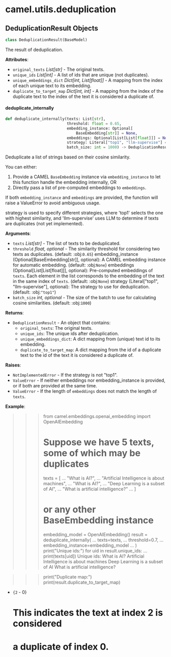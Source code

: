 <a id="camel.utils.deduplication"></a>

# camel.utils.deduplication

<a id="camel.utils.deduplication.DeduplicationResult"></a>

## DeduplicationResult Objects

```python
class DeduplicationResult(BaseModel)
```

The result of deduplication.

**Attributes**:

- `original_texts` _List[str]_ - The original texts.
- `unique_ids` _List[int]_ - A list of ids that are unique (not duplicates).
- `unique_embeddings_dict` _Dict[int, List[float]]_ - A mapping from the
  index of each unique text to its embedding.
- `duplicate_to_target_map` _Dict[int, int]_ - A mapping from the index of
  the duplicate text to the index of the text it is considered a
  duplicate of.

<a id="camel.utils.deduplication.deduplicate_internally"></a>

#### deduplicate\_internally

```python
def deduplicate_internally(texts: List[str],
                           threshold: float = 0.65,
                           embedding_instance: Optional[
                               BaseEmbedding[str]] = None,
                           embeddings: Optional[List[List[float]]] = None,
                           strategy: Literal["top1", "llm-supervise"] = "top1",
                           batch_size: int = 1000) -> DeduplicationResult
```

Deduplicate a list of strings based on their cosine similarity.

You can either:
1) Provide a CAMEL `BaseEmbedding` instance via `embedding_instance` to let
this function handle the embedding internally, OR
2) Directly pass a list of pre-computed embeddings to `embeddings`.

If both `embedding_instance` and `embeddings` are provided, the function
will raise a ValueError to avoid ambiguous usage.

strategy is used to specify different strategies, where 'top1' selects the
one with highest similarity, and 'llm-supervise' uses LLM to determine if
texts are duplicates (not yet implemented).

**Arguments**:

- `texts` _List[str]_ - The list of texts to be deduplicated.
- `threshold` _float, optional_ - The similarity threshold for considering
  two texts as duplicates. (default: :obj:`0.65`)
  embedding_instance (Optional[BaseEmbedding[str]], optional):
  A CAMEL embedding instance for automatic embedding. (default:
  :obj:`None`)
  embeddings (Optional[List[List[float]]], optional):
  Pre-computed embeddings of `texts`. Each element in the list
  corresponds to the embedding of the text in the same index of
  `texts`. (default: :obj:`None`)
  strategy (Literal["top1", "llm-supervise"], optional):
  The strategy to use for deduplication. (default: :obj:`"top1"`)
- `batch_size` _int, optional_ - The size of the batch to use for
  calculating cosine similarities. (default: :obj:`1000`)
  

**Returns**:

- `DeduplicationResult` - An object that contains:
  - `original_texts`: The original texts.
  - `unique_ids`: The unique ids after deduplication.
  - `unique_embeddings_dict`: A dict mapping from (unique) text id
  to its embedding.
  - `duplicate_to_target_map`: A dict mapping from the id of a
  duplicate text to the id of the text it is considered a duplicate
  of.
  

**Raises**:

- `NotImplementedError` - If the strategy is not "top1".
- `ValueError` - If neither embeddings nor embedding_instance is provided,
  or if both are provided at the same time.
- `ValueError` - If the length of `embeddings` does not match the length of
  `texts`.
  

**Example**:

  >>> from camel.embeddings.openai_embedding import OpenAIEmbedding
  >>> # Suppose we have 5 texts, some of which may be duplicates
  >>> texts = [
  ...     "What is AI?",
  ...     "Artificial Intelligence is about machines",
  ...     "What is AI?",
  ...     "Deep Learning is a subset of AI",
  ...     "What is artificial intelligence?"
  ... ]
  >>> # or any other BaseEmbedding instance
  >>> embedding_model = OpenAIEmbedding()
  >>> result = deduplicate_internally(
  ...     texts=texts,
  ...     threshold=0.7,
  ...     embedding_instance=embedding_model
  ... )
  >>> print("Unique ids:")
  >>> for uid in result.unique_ids:
  ...     print(texts[uid])
  Unique ids:
  What is AI?
  Artificial Intelligence is about machines
  Deep Learning is a subset of AI
  What is artificial intelligence?
  
  >>> print("Duplicate map:")
  >>> print(result.duplicate_to_target_map)
- `{2` - 0}
  # This indicates the text at index 2 is considered
  # a duplicate of index 0.

